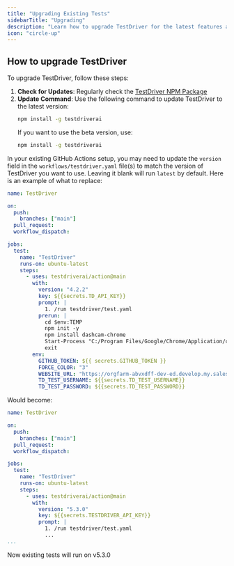 ```yaml
---
title: "Upgrading Existing Tests"
sidebarTitle: "Upgrading"
description: "Learn how to upgrade TestDriver for the latest features and improvements."
icon: "circle-up"
---
```



## How to upgrade TestDriver
To upgrade TestDriver, follow these steps:
1. **Check for Updates**: Regularly check the [TestDriver NPM Package](https://www.npmjs.com/package/testdriverai)
2. **Update Command**: Use the following command to update TestDriver to the latest version:
   ```bash
   npm install -g testdriverai
   ```
   If you want to use the beta version, use:
   ```bash
   npm install -g testdriverai
   ```

<YmlWarning/>

In your existing GitHub Actions setup, you may need to update the `version` field in the `workflows/testdriver.yaml` file(s) to match the version of TestDriver you want to use. Leaving it blank will run `latest` by default. Here is an example of what to replace:

```yaml {16}
name: TestDriver

on:
  push:
    branches: ["main"]
  pull_request:
  workflow_dispatch:

jobs:
  test:
    name: "TestDriver"
    runs-on: ubuntu-latest
    steps:
      - uses: testdriverai/action@main
        with:
          version: "4.2.2"
          key: ${{secrets.TD_API_KEY}}
          prompt: |
            1. /run testdriver/test.yaml
          prerun: |
            cd $env:TEMP
            npm init -y
            npm install dashcam-chrome
            Start-Process "C:/Program Files/Google/Chrome/Application/chrome.exe" -ArgumentList "--start-maximized", "--load-extension=$(pwd)/node_modules/dashcam-chrome/build", "${{ env.WEBSITE_URL }}"
            exit
        env:
          GITHUB_TOKEN: ${{ secrets.GITHUB_TOKEN }}
          FORCE_COLOR: "3"
          WEBSITE_URL: "https://orgfarm-abvxdff-dev-ed.develop.my.salesforce.com/" # Define the website URL here
          TD_TEST_USERNAME: ${{secrets.TD_TEST_USERNAME}}
          TD_TEST_PASSWORD: ${{secrets.TD_TEST_PASSWORD}}
```

Would become:

```yaml {16}
name: TestDriver

on:
  push:
    branches: ["main"]
  pull_request:
  workflow_dispatch:

jobs:
  test:
    name: "TestDriver"
    runs-on: ubuntu-latest
    steps:
      - uses: testdriverai/action@main
        with:
          version: "5.3.0"
          key: ${{secrets.TESTDRIVER_API_KEY}}
          prompt: |
            1. /run testdriver/test.yaml
            ...
...
```

Now existing tests will run on v5.3.0
